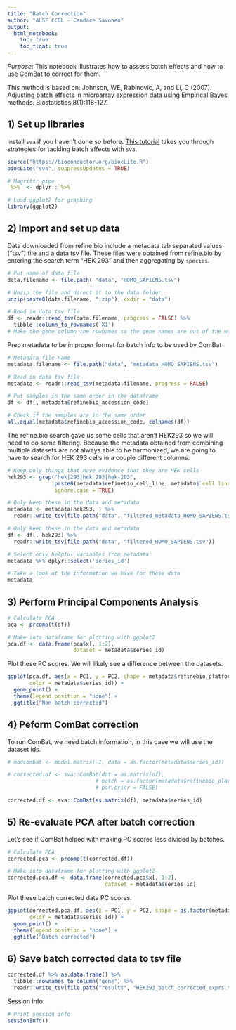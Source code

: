 ```yaml
---
title: "Batch Correction"
author: "ALSF CCDL - Candace Savonen"
output:   
  html_notebook: 
    toc: true
    toc_float: true
---
```


*Purpose*: This notebook illustrates how to assess batch effects and how to use
ComBat to correct for them. 

This method is based on:
Johnson, WE, Rabinovic, A, and Li, C (2007). Adjusting batch effects in microarray 
expression data using Empirical Bayes methods. Biostatistics 8(1):118-127.

## 1) Set up libraries
Install `sva` if you haven't done so before. 
[This tutorial](https://bioconductor.org/packages/release/bioc/vignettes/sva/inst/doc/sva.pdf)
takes you through strategies for tackling batch effects with `sva`.

```r
source("https://bioconductor.org/biocLite.R")
biocLite("sva", suppressUpdates = TRUE)
```

```r
# Magrittr pipe
`%>%` <- dplyr::`%>%`

# Load ggplot2 for graphing
library(ggplot2)
```

## 2) Import and set up data
Data downloaded from refine.bio include a metadata tab separated values ("tsv")
file and a data tsv file. 
These files were obtained from [refine.bio](https://www.refine.bio/) by entering
the search term "HEK 293" and then aggregating by `species`.

```r
# Put name of data file
data.filename <- file.path( "data", "HOMO_SAPIENS.tsv")

# Unzip the file and direct it to the data folder
unzip(paste0(data.filename, ".zip"), exdir = "data")

# Read in data tsv file
df <- readr::read_tsv(data.filename, progress = FALSE) %>% 
  tibble::column_to_rownames('X1') 
# Make the gene column the rownames so the gene names are out of the way for calculations
```

Prep metadata to be in proper format for batch info to be used by ComBat

```r
# Metadata file name
metadata.filename <- file.path("data", "metadata_HOMO_SAPIENS.tsv")

# Read in data tsv file
metadata <- readr::read_tsv(metadata.filename, progress = FALSE)

# Put samples in the same order in the dataframe
df <- df[, metadata$refinebio_accession_code]

# Check if the samples are in the same order
all.equal(metadata$refinebio_accession_code, colnames(df))
```

The refine.bio search gave us some cells that aren't HEK293 so we will need to 
do some filtering. 
Because the metadata obtained from combining multiple datasets are not always 
able to be harmonized, we are going to have to search for HEK 293 cells in a 
couple different columns. 

```r
# Keep only things that have evidence that they are HEK cells
hek293 <- grep("hek|293|hek 293|hek-293", 
               paste0(metadata$refinebio_cell_line, metadata$`cell line`, metadata$title), 
               ignore.case = TRUE)

# Only keep these in the data and metadata
metadata <- metadata[hek293, ] %>% 
  readr::write_tsv(file.path("data", "filtered_metadata_HOMO_SAPIENS.tsv"))

# Only keep these in the data and metadata
df <- df[, hek293] %>% 
  readr::write_tsv(file.path("data", "filtered_HOMO_SAPIENS.tsv"))

# Select only helpful variables from metadata:
metadata %>% dplyr::select('series_id')

# Take a look at the information we have for these data
metadata
```

## 3) Perform Principal Components Analysis

```r
# Calculate PCA
pca <- prcomp(t(df))

# Make into dataframe for plotting with ggplot2
pca.df <- data.frame(pca$x[, 1:2], 
                     dataset = metadata$series_id)
```

Plot these PC scores.
We will likely see a difference between the datasets.

```r
ggplot(pca.df, aes(x = PC1, y = PC2, shape = metadata$refinebio_platform, 
       color = metadata$series_id)) +
  geom_point() + 
  theme(legend.position = "none") +
  ggtitle("Non-batch corrected")
```

## 4) Peform ComBat correction
To run ComBat, we need batch information, in this case we will use the dataset
ids.

```r
# modcombat <- model.matrix(~1, data = as.factor(metadata$series_id))

# corrected.df <- sva::ComBat(dat = as.matrix(df), 
                            # batch = as.factor(metadata$refinebio_platform), 
                            # par.prior = FALSE)

corrected.df <- sva::ComBat(as.matrix(df), metadata$series_id)
```

## 5) Re-evaluate PCA after batch correction
Let's see if ComBat helped with making PC scores less divided by batches. 

```r
# Calculate PCA
corrected.pca <- prcomp(t(corrected.df))

# Make into dataframe for plotting with ggplot2
corrected.pca.df <- data.frame(corrected.pca$x[, 1:2], 
                               dataset = metadata$series_id)
```

Plot these batch corrected data PC scores.

```r
ggplot(corrected.pca.df, aes(x = PC1, y = PC2, shape = as.factor(metadata$refinebio_platform), 
       color = metadata$series_id)) +
  geom_point() + 
  theme(legend.position = "none") +
  ggtitle("Batch corrected")
```

## 6) Save batch corrected data to tsv file

```r
corrected.df %>% as.data.frame() %>% 
  tibble::rownames_to_column("gene") %>%
  readr::write_tsv(file.path("results", "HEK293_batch_corrected_exprs.tsv"))
```

Session info: 

```r
# Print session info 
sessionInfo()
```
